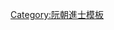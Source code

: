 {{Navbox
|name = 嗣德四年辛亥科庭試正副榜
|title = [[阮朝嗣德四年辛亥科貢士進士列表|嗣德四年（1851年）辛亥科庭試正副榜]]
|titlestyle = background-color:#FFD700;
|image =
|style = width:100%;text-align:center; 
|groupstyle = text-align:center; background-color:#FFD700;
|liststyle = text-align:center;
|state = {{{state<includeonly>|collapsed</includeonly>}}}

|group1 = 第一甲<br>勅賜進士及第<br>共2名
|list1 = [[榜眼]]：'''[[范清|范　清]]''' [[探花]]：'''[[黃春洽]]'''

|group2 = 第二甲<br>勅賜進士出身<br>共1名
|list2 = [[黎有聲]]

|group3 = 第三甲<br>勅賜同進士出身<br>共7名
|list3 = [[阮元珹]] - [[申仲㦢]] - [[阮箖|阮世簪]] - [[阮國珹]] - [[黃文選]] - [[范日新]] - [[陳文係]]

|group4 = 副榜<br>共10名
|list4 = [[黎廷瑤]] - [[黎德穎]] - [[武子文]] - [[阮忠誠]] - [[范清雅]] - [[阮廷詢 (副榜)|阮廷詢]] - [[阮泰|阮　泰]] - [[潘廷植]] - [[武惟清]] - [[陶世楨]]

|belowstyle = text-align: center; background-color:#FFD700;
|below='''前一科：[[Template:嗣德二年己酉科庭試正副榜|嗣德二年己酉科]]　'''·'''　後一科：[[Template:嗣德六年癸丑科庭試正副榜|嗣德六年癸丑科]]'''<br>'''同科進士：[[Template:嗣德四年制科庭試正榜|嗣德四年制科]]'''
}}<noinclude>[[Category:嗣德四年辛亥科進士| ]]
[[Category:阮朝進士模板]]</noinclude>